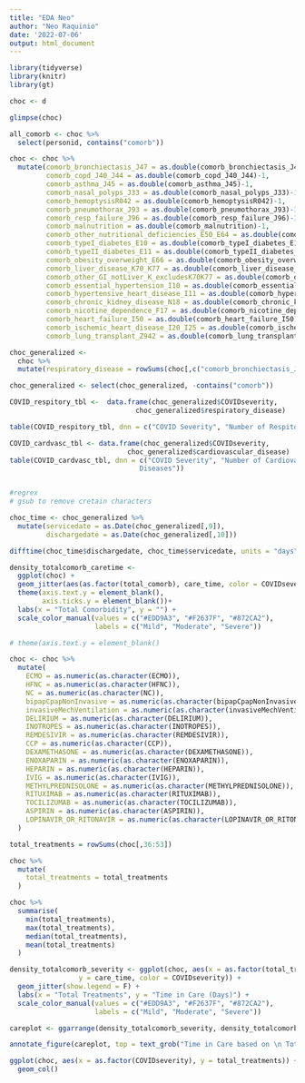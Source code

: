 ```yaml
---
title: "EDA Neo"
author: "Neo Raquinio"
date: '2022-07-06'
output: html_document
---
```

```r
library(tidyverse)
library(knitr)
library(gt)
```



```r
choc <- d

glimpse(choc)

all_comorb <- choc %>% 
  select(personid, contains("comorb"))

choc <- choc %>% 
  mutate(comorb_bronchiectasis_J47 = as.double(comorb_bronchiectasis_J47)-1,
         comorb_copd_J40_J44 = as.double(comorb_copd_J40_J44)-1,
         comorb_asthma_J45 = as.double(comorb_asthma_J45)-1,
         comorb_nasal_polyps_J33 = as.double(comorb_nasal_polyps_J33)-1,
         comorb_hemoptysisR042 = as.double(comorb_hemoptysisR042)-1,
         comorb_pneumothorax_J93 = as.double(comorb_pneumothorax_J93)-1,
         comorb_resp_failure_J96 = as.double(comorb_resp_failure_J96)-1,
         comorb_malnutrition = as.double(comorb_malnutrition)-1,
         comorb_other_nutritional_deficiencies_E50_E64 = as.double(comorb_other_nutritional_deficiencies_E50_E64)-1,
         comorb_typeI_diabetes_E10 = as.double(comorb_typeI_diabetes_E10)-1,
         comorb_typeII_diabetes_E11 = as.double(comorb_typeII_diabetes_E11)-1,
         comorb_obesity_overweight_E66 = as.double(comorb_obesity_overweight_E66)-1,
         comorb_liver_disease_K70_K77 = as.double(comorb_liver_disease_K70_K77)-1,
         comorb_other_GI_notLiver_K_excludesK70K77 = as.double(comorb_other_GI_notLiver_K_excludesK70K77)-1,
         comorb_essential_hypertension_I10 = as.double(comorb_essential_hypertension_I10)-1,
         comorb_hypertensive_heart_disease_I11 = as.double(comorb_hypertensive_heart_disease_I11)-1,
         comorb_chronic_kidney_disease_N18 = as.double(comorb_chronic_kidney_disease_N18)-1,
         comorb_nicotine_dependence_F17 = as.double(comorb_nicotine_dependence_F17)-1,
         comorb_heart_failure_I50 = as.double(comorb_heart_failure_I50)-1,
         comorb_ischemic_heart_disease_I20_I25 = as.double(comorb_ischemic_heart_disease_I20_I25)-1,
         comorb_lung_transplant_Z942 = as.double(comorb_lung_transplant_Z942)-1)

choc_generalized <-
  choc %>% 
  mutate(respiratory_disease = rowSums(choc[,c("comorb_bronchiectasis_J47", "comorb_copd_J40_J44", "comorb_asthma_J45", "comorb_nasal_polyps_J33", "comorb_pneumothorax_J93", "comorb_resp_failure_J96")]), cardiovascular_disease = rowSums(choc[,c("comorb_essential_hypertension_I10", "comorb_hypertensive_heart_disease_I11", "comorb_heart_failure_I50", "comorb_ischemic_heart_disease_I20_I25")]), nutrition_disease = rowSums(choc[,c("comorb_other_nutritional_deficiencies_E50_E64", "comorb_typeI_diabetes_E10", "comorb_typeII_diabetes_E11","comorb_obesity_overweight_E66", "comorb_malnutrition")]), gi_disease = rowSums(choc[,c("comorb_liver_disease_K70_K77", "comorb_other_GI_notLiver_K_excludesK70K77")]), lung_transplant = comorb_lung_transplant_Z942, nicotine_dependence = comorb_nicotine_dependence_F17, hemoptysis = comorb_hemoptysisR042, kidney_disease = comorb_chronic_kidney_disease_N18)

choc_generalized <- select(choc_generalized, -contains("comorb"))

```

```r

COVID_respitory_tbl <-  data.frame(choc_generalized$COVIDseverity,
                               choc_generalized$respiratory_disease)

table(COVID_respitory_tbl, dnn = c("COVID Severity", "Number of Respitory Diseases"))

COVID_cardvasc_tbl <- data.frame(choc_generalized$COVIDseverity, 
                             choc_generalized$cardiovascular_disease)
table(COVID_cardvasc_tbl, dnn = c("COVID Severity", "Number of Cardiovascular
                                Diseases"))


#regrex
# gsub to remove cretain characters 
```

```r
choc_time <- choc_generalized %>% 
  mutate(servicedate = as.Date(choc_generalized[,9]),
         dischargedate = as.Date(choc_generalized[,10]))

difftime(choc_time$dischargedate, choc_time$servicedate, units = "days")

```

```r
density_totalcomorb_caretime <-
  ggplot(choc) +
  geom_jitter(aes(as.factor(total_comorb), care_time, color = COVIDseverity)) +
  theme(axis.text.y = element_blank(),
        axis.ticks.y = element_blank())+
  labs(x = "Total Comorbidity", y = "") +
  scale_color_manual(values = c("#EDD9A3", "#F2637F", "#872CA2"),
                     labels = c("Mild", "Moderate", "Severe"))

# theme(axis.text.y = element_blank()

```



```r

choc <- choc %>% 
  mutate(
    ECMO = as.numeric(as.character(ECMO)),
    HFNC = as.numeric(as.character(HFNC)),
    NC = as.numeric(as.character(NC)),
    bipapCpapNonInvasive = as.numeric(as.character(bipapCpapNonInvasive)),
    invasiveMechVentilation = as.numeric(as.character(invasiveMechVentilation)),
    DELIRIUM = as.numeric(as.character(DELIRIUM)),
    INOTROPES = as.numeric(as.character(INOTROPES)),
    REMDESIVIR = as.numeric(as.character(REMDESIVIR)),
    CCP = as.numeric(as.character(CCP)),
    DEXAMETHASONE = as.numeric(as.character(DEXAMETHASONE)),
    ENOXAPARIN = as.numeric(as.character(ENOXAPARIN)),
    HEPARIN = as.numeric(as.character(HEPARIN)),
    IVIG = as.numeric(as.character(IVIG)),
    METHYLPREDNISOLONE = as.numeric(as.character(METHYLPREDNISOLONE)),
    RITUXIMAB = as.numeric(as.character(RITUXIMAB)),
    TOCILIZUMAB = as.numeric(as.character(TOCILIZUMAB)),
    ASPIRIN = as.numeric(as.character(ASPIRIN)),
    LOPINAVIR_OR_RITONAVIR = as.numeric(as.character(LOPINAVIR_OR_RITONAVIR))
  )

total_treatments = rowSums(choc[,36:53])

choc %>% 
  mutate(
    total_treatments = total_treatments
  )

choc %>% 
  summarise(
    min(total_treatments),
    max(total_treatments),
    median(total_treatments),
    mean(total_treatments)
  )
```

```r

density_totalcomorb_severity <- ggplot(choc, aes(x = as.factor(total_treatments), 
                 y = care_time, color = COVIDseverity)) +
  geom_jitter(show.legend = F) +
  labs(x = "Total Treatments", y = "Time in Care (Days)") +
  scale_color_manual(values = c("#EDD9A3", "#F2637F", "#872CA2"), 
                     labels = c("Mild", "Moderate", "Severe"))
```

```r
careplot <- ggarrange(density_totalcomorb_severity, density_totalcomorb_caretime)

annotate_figure(careplot, top = text_grob("Time in Care based on \n Total Treatments and Comorbidities", face = "bold"))
```


```r

ggplot(choc, aes(x = as.factor(COVIDseverity), y = total_treatments)) +
  geom_col()
```


